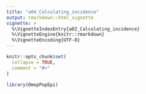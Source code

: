 ```yaml
---
title: "a04_Calculating_incidence"
output: rmarkdown::html_vignette
vignette: >
  %\VignetteIndexEntry{a02_Calculating_incidence}
  %\VignetteEngine{knitr::rmarkdown}
  %\VignetteEncoding{UTF-8}
---
```


```r
knitr::opts_chunk$set(
  collapse = TRUE,
  comment = "#>"
)
```

```r
library(OmopPopEpi)
```
